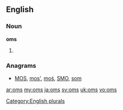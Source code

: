 {{also|OMS}}

==English==

===Noun===
'''oms'''

# {{plural of|[[om]]}}

===Anagrams===
* [[MOS#English|MOS]], [[mos'#English|mos']], [[moś#English|moś]], [[SMO#English|SMO]], [[som#English|som]]

[[Category:English plurals]]

[[ar:oms]]
[[my:oms]]
[[ja:oms]]
[[sv:oms]]
[[uk:oms]]
[[vo:oms]]
